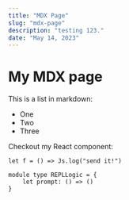 ```yaml
---
title: "MDX Page"
slug: "mdx-page"
description: "testing 123."
date: "May 14, 2023"
---
```



# My MDX page
 
This is a list in markdown:
 
- One
- Two
- Three
 
Checkout my React component:
 
<Counter />

```res
let f = () => Js.log("send it!")

module type REPLLogic = {
    let prompt: () => ()
}
```
